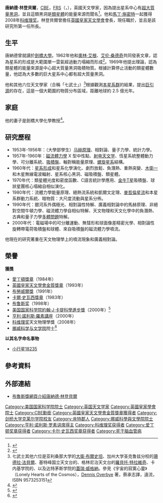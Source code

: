 {{noteTA
|1=zh-hans:唐纳德;zh-hant:唐納德;zh-hk:當奴;zh-tw:唐納;
}}
{{Infobox scientist
|name              = 唐納德·林登貝爾<br />Donald Lynden-Bell
|native_name=Donald Lynden-Bell
|image             = Donald Lynden-Bell.jpg
|image_size        = 
|caption           = 
|birth_date        = {{Birth date|1935|4|5}}
|birth_place       = {{UK}}[[肯特郡|肯特郡]][[多佛爾|多佛爾]]
|death_date        = {{Death date and age|df=yes|2018|2|5|1935|4|5}}
|death_place       = {{UK}}[[剑桥|剑桥]]
|residence         = 
|citizenship       = 
|nationality       = {{UK}}
|ethnicity         = 
|fields            = [[天文學家|天文學家]]
|workplaces        = [[劍橋大學|劍橋大學]]
|alma_mater        = 劍橋大學
|doctoral_advisor  = 
|academic_advisors = 
|doctoral_students = 
|notable_students  = 
|known_for         = 
|author_abbrev_bot = 
|author_abbrev_zoo = 
|influences        = 
|influenced        = 
|awards            = [[愛丁頓獎章|愛丁頓獎章]]（1984年）<br>[[英國皇家天文學會金質獎章|英國皇家天文學會金質獎章]]（1993年）<br>[[布勞威爾獎_(美國天文學會)|布勞威爾獎]]（1991年）<br>[[卡爾·史瓦西獎章|卡爾·史瓦西獎章]]（1983年）<br>[[布鲁斯奖|布鲁斯奖]]（1998年）<br>美国国家科学院[[約翰·J·卡提科學進步獎|約翰·J·卡提科學進步獎]]（2000年）<br>[[亨利·諾利斯·羅素講座|亨利·諾利斯·羅素講座]]（2000年）<br>[[科维理奖|科维理奖]]天体物理學獎（2008年）
|religion          = 
|signature         =  <!--(filename only)-->
|footnotes         = 
}}

'''唐納德·林登貝爾'''，[[大英帝國勳章|CBE]]，[[皇家学会|FRS]]（{{lang-en|'''Donald Lynden-Bell'''}}，{{bd|1935年|4月5日|2018年|2月5日|catIdx=L}}），英國天文學家，因為提出星系中心有[[超大質量黑洞|超大質量黑洞]]，並且這類黑洞是[[類星體|類星體]]的能量來源而聞名<ref>{{Cite journal | last = Lynden-Bell | first = D. | year = 1969 | title = Galactic Nuclei as Collapsed Old Quasars | journal = Nature | volume = 223 | issue = 5207 | pages = 690 | doi = 10.1038/223690a0 | url = http://www.nature.com/nature/journal/v223/n5207/abs/223690a0.html | bibcode = 1969Natur.223..690L | access-date = 2011-10-04 | archive-date = 2017-06-15 | archive-url = https://web.archive.org/web/20170615192201/http://www.nature.com/nature/journal/v223/n5207/abs/223690a0.html | dead-url = no }}</ref>。他和[[馬丁·施密特|馬丁·施密特]]一起獲得2008年[[科维理奖|科维理奖]]。林登貝爾曾擔任[[英國皇家天文學會|英國皇家天文學會]]會長，現任職於{{link-en|劍橋天文研究所|Institute of Astronomy, Cambridge}}，並且是該研究所第一任所長。

==生平==
唐納德曾就讀於[[劍橋大學|劍橋大學]]。1962年他和[[奧林·艾根|奧林·艾根]]、[[艾伦·桑德奇|艾伦·桑德奇]]共同發表文章，認為星系的形成是大範圍單一雲氣經過動力塌縮而形成<ref name=Eggen1962>{{Cite journal | last = Eggen | first =  O. J. | last2 = Lynden-Bell | first2 = D. | last3 = Sandage | first3 = A. R. | year = 1962 | title = Evidence from the motions of old stars that the Galaxy collapsed | url = https://archive.org/details/sim_astrophysical-journal_1962-11_136_3/page/748 | journal = The Astrophysical Journal | volume = 136 | pages = 748 | doi = 10.1086/147433 | bibcode = 1962ApJ...136..748E }}</ref>。1969年他提出理論，認為類星體的能量來源是中心超大質量黑洞吸積物質。根據計算停止活動的類星體數量，他認為大多數的巨大星系中心都有超大質量黑洞。

他和其他六位天文學家（合稱「七武士」）<ref>七武士其他六位是亚利桑那大学的[[大衛·布爾史坦|大衛·布爾史坦]]、加州大学圣克鲁兹分校的[[珊德拉·法貝爾|珊德拉·法貝爾]]、基特峰国立天文台的{{link-en|羅傑·戴維斯 (天文學家)|Roger Davies (astrophysicist)|羅傑·戴維斯}}、格林尼治天文台的[[羅貝托·特拉維奇|羅貝托·特拉維奇]]、卡内基学院的{{link-en|亞倫·德瑞斯勒|Alan Dressler}}、以及达特茅斯学院的[[蓋瑞·威格納|蓋瑞·威格納]]。參見《宇宙的寂寞心靈》（Lonely Hearts of the Cosmos），[[丹尼斯·奧弗拜|Dennis Overbye]] 著，蔡承志譯，遠流，ISBN 9573253151</ref>根據觀測[[本星系群|本星系群]]的結果，提出[[巨引源|巨引源]]的存在，這是一個大範圍的物質分布區域，距離地球約 2.5 億光年。

==家庭==
他的妻子是劍橋大學化學教授{{link-en|露絲·林登貝爾|Ruth Lynden-Bell}}<ref>{{Cite web |url=http://www.nndb.com/people/233/000170720/ |title=Donald Lynden-Bell NNDB |accessdate=2011-10-04 |archive-date=2020-11-25 |archive-url=https://web.archive.org/web/20201125195820/https://www.nndb.com/people/233/000170720/ |dead-url=no }}</ref>。

==研究歷程==
*1953年-1956年：（大學部學生）[[马赫原理|马赫原理]]、相對論、量子力學、統計力學。
*1957年-1960年：[[磁流體力學|磁流體力學]] X 型中性點、[[射电天文学|射电天文学]]、恆星系統整體動力學、可分離系統、[[吸積盤|吸積盤]]、軸對稱能量原理、[[螺旋星系|螺旋星系]]結構。
*1960年代：[[星系的形成和演化|星系形成]]和星系化學演化、劇烈放鬆、負潛熱、重熱突變、[[木衛一|木衛一]]和木星無線電波輻射、星系核心黑洞、磁吸積盤、類星體。
*1970年代：類星體光度和密度函數、C語言統計學應用、[[金牛T星|金牛T星]]吸積盤、球狀星團核心塌縮自相似演化。
*1980年代：流體力學能量原理、絕熱流系統和凱爾文定理、[[麥哲倫星流|麥哲倫星流]]和本星系群動力系統、暗物質：大尺度流動與星系分佈。
*1990年代：銀河系外偶極光、相對論性特解、廣義相對論中的馬赫原理、非絕對空間牛頓力學、磁流體力學自相似特解、天文物理和天文化學中的負潛熱、古典和量子力學[[多體問題|多體問題]]特解。
*2000年代：電磁場中的可分離運動、無彗形和球面像差精密光學、相對論性旋轉帶電荷吸積盤和球體、來自吸積盤的磁流體力學噴流。

他現在的研究著重在天文物理學上的噴流現象和廣義相對論。

==榮譽==
'''獲獎'''
*[[愛丁頓獎章|愛丁頓獎章]]（1984年）
*[[英國皇家天文學會金質獎章|英國皇家天文學會金質獎章]]（1993年）
*[[布勞威爾獎_(美國天文學會)|布勞威爾獎]]（1991年）
*[[卡爾·史瓦西獎章|卡爾·史瓦西獎章]]（1983年）
*[[布鲁斯奖|布鲁斯奖]]（1998年）
*[[美国国家科学院|美国国家科学院]][[約翰·J·卡提科學進步獎|約翰·J·卡提科學進步獎]]（2000年）<ref name=Carty>{{cite web|title=John J. Carty Award for the Advancement of Science|url=http://www.nasonline.org/site/PageServer?pagename=AWARDS_carty|publisher=National Academy of Sciences|accessdate=15 February 2011|deadurl=yes|archiveurl=https://web.archive.org/web/20101229180532/http://www.nasonline.org/site/PageServer?pagename=AWARDS_carty|archivedate=2010年12月29日}}</ref>
*[[亨利·諾利斯·羅素講座|亨利·諾利斯·羅素講座]]（2000年）
*[[科维理奖|科维理奖]]天文物理學獎（2008年）
*[[挪威科学与文学院|挪威科学与文学院]]院士<ref>{{cite web|url=http://www.dnva.no/c26849/artikkel/vis.html?tid=40118|title=Gruppe 2: Fysikkfag (herunder astronomi, fysikk og geofysikk)|publisher=[[挪威科学与文学院|Norwegian Academy of Science and Letters]]|language=Norwegian|accessdate=7 October 2010|archive-date=2019-05-02|archive-url=https://web.archive.org/web/20190502004528/http://www.dnva.no/c26849/artikkel/vis.html?tid=40118|dead-url=no}}</ref>

'''以其名字命名事物'''
*[[小行星18235|小行星18235]]

==參考資料==
<references/>

==外部連結==
* [http://www.phys-astro.sonoma.edu/brucemedalists/lynden-bell/index.html 布魯斯獎網頁介紹唐納德·林登貝爾]{{Wayback|url=http://www.phys-astro.sonoma.edu/brucemedalists/lynden-bell/index.html |date=20200920164642 }}

{{科维理奖获得者}}
{{爱丁顿奖章获得者}}
{{卡尔·史瓦西奖章获得者}}
{{亨利·诺利斯·罗素讲席得主}}
{{布鲁斯奖获得者}}
{{英国皇家天文学会金质奖章获得者}}
{{Authority control}}
{{DEFAULTSORT:Lynden-Bell, Donald}}

[[Category:美国国家科学院院士|Category:美国国家科学院院士]]
[[Category:英国天文学家|Category:英国天文学家]]
[[Category:英國皇家學會院士|Category:英國皇家學會院士]]
[[Category:CBE勳銜|Category:CBE勳銜]]
[[Category:英國皇家天文學會金質獎章獲得者|Category:英國皇家天文學會金質獎章獲得者]]
[[Category:剑桥大学克莱尔学院校友|Category:剑桥大学克莱尔学院校友]]
[[Category:肯特郡人|Category:肯特郡人]]
[[Category:挪威科學與文學院院士|Category:挪威科學與文學院院士]]
[[Category:亨利·诺利斯·罗素讲席得主|Category:亨利·诺利斯·罗素讲席得主]]
[[Category:科维理奖获得者|Category:科维理奖获得者]]
[[Category:爱丁顿奖章获得者|Category:爱丁顿奖章获得者]]
[[Category:卡尔·史瓦西奖章获得者|Category:卡尔·史瓦西奖章获得者]]
[[Category:死于脑血管病|Category:死于脑血管病]]